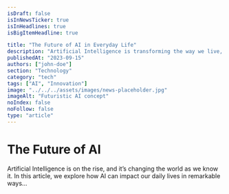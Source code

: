 ```yaml
---
isDraft: false
isInNewsTicker: true
isInHeadlines: true
isBigItemHeadline: true

title: "The Future of AI in Everyday Life"
description: "Artificial Intelligence is transforming the way we live, work, and interact. Explore how AI will shape our future in incredible ways."
publishedAt: "2023-09-15"
authors: ["john-doe"]
section: "Technology"
category: "tech"
tags: ["AI", "Innovation"]
image: "../../../assets/images/news-placeholder.jpg"
imageAlt: "Futuristic AI concept"
noIndex: false
noFollow: false
type: "article"
---
```


# The Future of AI

Artificial Intelligence is on the rise, and it’s changing the world as we know it. In this article, we explore how AI can impact our daily lives in remarkable ways...
